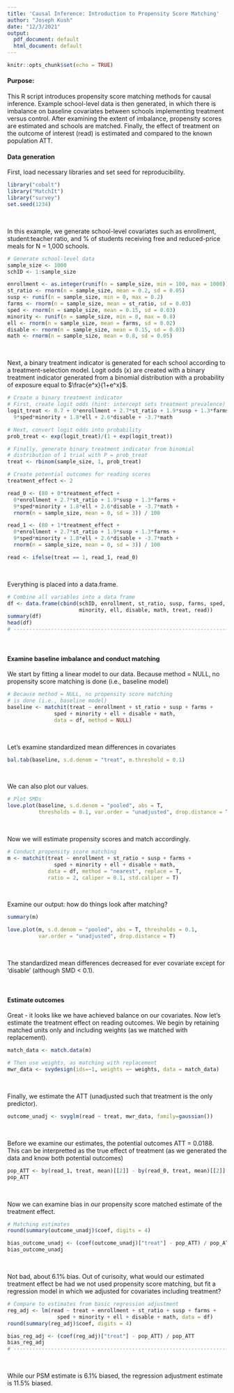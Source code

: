```yaml
---
title: 'Causal Inference: Introduction to Propensity Score Matching'
author: "Joseph Kush"
date: "12/3/2021"
output:
  pdf_document: default
  html_document: default
---
```


```r
knitr::opts_chunk$set(echo = TRUE)
```

#### Purpose: 
This R script introduces propensity score matching methods for causal inference. 
Example school-level data is then generated, in which there is imbalance on 
baseline covariates between schools implementing treatment versus control. After 
examining the extent of imbalance, propensity scores are estimated and schools 
are matched. Finally, the effect of treatment on the outcome of interest (read) 
is estimated and compared to the known population ATT. 

#### Data generation
First, load necessary libraries and set seed for reproducibility. 
```r
library("cobalt")
library("MatchIt")
library("survey")
set.seed(1234)
```
&nbsp;&nbsp;&nbsp;

In this example, we generate school-level covariates such as 
enrollment, student:teacher ratio, and % of students receiving
free and reduced-price meals for N = 1,000 schools. 
```r
# Generate school-level data
sample_size <- 1000
schID <- 1:sample_size 

enrollment <- as.integer(runif(n = sample_size, min = 100, max = 1000))
st_ratio <- rnorm(n = sample_size, mean = 0.2, sd = 0.05)
susp <- runif(n = sample_size, min = 0, max = 0.2)
farms <- rnorm(n = sample_size, mean = st_ratio, sd = 0.03)
sped <- rnorm(n = sample_size, mean = 0.15, sd = 0.03)
minority <- runif(n = sample_size, min = 0, max = 0.8)
ell <- rnorm(n = sample_size, mean = farms, sd = 0.02)
disable <- rnorm(n = sample_size, mean = 0.15, sd = 0.03)
math <- rnorm(n = sample_size, mean = 0.8, sd = 0.05)
```
&nbsp;&nbsp;&nbsp;

Next, a binary treatment indicator is generated for each school 
according to a treatment-selection model. Logit odds (x) are created
with a binary treatment indicator generated from a binomial distribution
with a probability of exposure equal to $\frac{e^x}{1+e^x}$. 
```r
# Create a binary treatment indicator
# First, create logit odds (hint: intercept sets treatment prevalence)
logit_treat <- 0.7 + 0*enrollment + 2.7*st_ratio + 1.9*susp + 1.3*farms + 
  9*sped*minority + 1.8*ell + 2.6*disable + -3.7*math 

# Next, convert logit odds into probability
prob_treat <- exp(logit_treat)/(1 + exp(logit_treat))

# Finally, generate binary treatment indicator from binomial 
# distribution of 1 trial with P = prob_treat
treat <- rbinom(sample_size, 1, prob_treat)

# Create potential outcomes for reading scores
treatment_effect <- 2

read_0 <- (80 + 0*treatment_effect + 
  0*enrollment + 2.7*st_ratio + 1.9*susp + 1.3*farms + 
  9*sped*minority + 1.8*ell + 2.6*disable + -3.7*math + 
  rnorm(n = sample_size, mean = 0, sd = 3)) / 100

read_1 <- (80 + 1*treatment_effect + 
  0*enrollment + 2.7*st_ratio + 1.9*susp + 1.3*farms + 
  9*sped*minority + 1.8*ell + 2.6*disable + -3.7*math + 
  rnorm(n = sample_size, mean = 0, sd = 3)) / 100

read <- ifelse(treat == 1, read_1, read_0)
```
&nbsp;&nbsp;&nbsp;

Everything is placed into a data.frame.
```r
# Combine all variables into a data frame 
df <- data.frame(cbind(schID, enrollment, st_ratio, susp, farms, sped, 
                       minority, ell, disable, math, treat, read))
summary(df) 
head(df)
# ------------------------------------------------------------------------ #
```
&nbsp;&nbsp;&nbsp;



#### Examine baseline imbalance and conduct matching
We start by fitting a linear model to our data. Because 
method = NULL, no propensity score matching is done 
(i.e., baseline model)
```r
# Because method = NULL, no propensity score matching 
# is done (i.e., baseline model)
baseline <- matchit(treat ~ enrollment + st_ratio + susp + farms + 
               sped + minority + ell + disable + math, 
               data = df, method = NULL)
```
&nbsp;&nbsp;&nbsp;


Let's examine standardized mean differences in covariates
```r
bal.tab(baseline, s.d.denom = "treat", m.threshold = 0.1)
```
&nbsp;&nbsp;&nbsp;


We can also plot our values.
```r
# Plot SMDs
love.plot(baseline, s.d.denom = "pooled", abs = T, 
          thresholds = 0.1, var.order = "unadjusted", drop.distance = T)
```
&nbsp;&nbsp;&nbsp;


Now we will estimate propensity scores and match accordingly. 
```r
# Conduct propensity score matching
m <- matchit(treat ~ enrollment + st_ratio + susp + farms + 
               sped + minority + ell + disable + math, 
             data = df, method = "nearest", replace = T, 
             ratio = 2, caliper = 0.1, std.caliper = T)
```
&nbsp;&nbsp;&nbsp;

Examine our output: how do things look after matching? 
```r
summary(m)

love.plot(m, s.d.denom = "pooled", abs = T, thresholds = 0.1, 
          var.order = "unadjusted", drop.distance = T)
```
&nbsp;&nbsp;&nbsp;

The standardized mean differences decreased for ever covariate 
except for 'disable' (although SMD < 0.1). 


&nbsp;&nbsp;&nbsp;


#### Estimate outcomes
Great - it looks like we have achieved balance on our covariates. 
Now let's estimate the treatment effect on reading outcomes. We begin
by retaining matched units only and including weights (as we 
matched with replacement).

```r
match_data <- match.data(m)

# Then use weights, as matching with replacement
mwr_data <- svydesign(ids=~1, weights =~ weights, data = match_data)
```
&nbsp;&nbsp;&nbsp;


Finally, we estimate the ATT (unadjusted such that treatment is
the only predictor).
```r
outcome_unadj <- svyglm(read ~ treat, mwr_data, family=gaussian())
```
&nbsp;&nbsp;&nbsp;


Before we examine our estimates, the potential outcomes
ATT = 0.0188. This can be interpretted as the true effect
of treatment (as we generated the data and know both
potential outcomes)
```r
pop_ATT <- by(read_1, treat, mean)[[2]] - by(read_0, treat, mean)[[2]]
pop_ATT
```
&nbsp;&nbsp;&nbsp;


Now we can examine bias in our propensity score matched
estimate of the treatment effect.
```r
# Matching estimates
round(summary(outcome_unadj)$coef, digits = 4)

bias_outcome_unadj <- (coef(outcome_unadj)["treat"] - pop_ATT) / pop_ATT
bias_outcome_unadj
```
&nbsp;&nbsp;&nbsp;

Not bad, about 6.1% bias.
Out of curisoity, what would our estimated treatment effect
be had we not used propensity score matching, but fit
a regression model in which we adjusted for covariates
including treatment?
```r
# Compare to estimates from basic regression adjustment
reg_adj <- lm(read ~ treat + enrollment + st_ratio + susp + farms + 
                sped + minority + ell + disable + math, data = df)
round(summary(reg_adj)$coef, digits = 4)

bias_reg_adj <- (coef(reg_adj)["treat"] - pop_ATT) / pop_ATT
bias_reg_adj
# ------------------------------------------------------------------------ #
```
&nbsp;&nbsp;&nbsp;

While our PSM estimate is 6.1% biased, 
the regression adjustment estimate is 11.5% biased.


